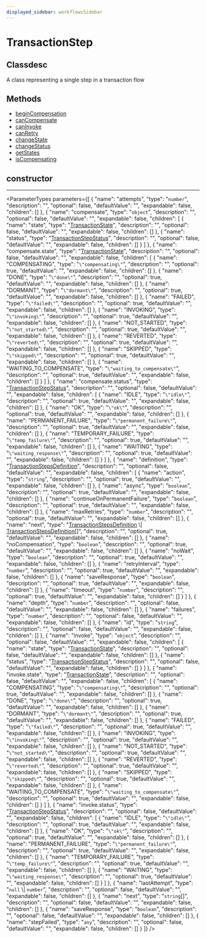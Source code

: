 ```yaml
---
displayed_sidebar: workflowsSidebar
---
```



# TransactionStep

## Classdesc

A class representing a single step in a transaction flow

## Methods

- [beginCompensation](../../TransactionStep/methods/workflows.TransactionStep.beginCompensation.mdx)
- [canCompensate](../../TransactionStep/methods/workflows.TransactionStep.canCompensate.mdx)
- [canInvoke](../../TransactionStep/methods/workflows.TransactionStep.canInvoke.mdx)
- [canRetry](../../TransactionStep/methods/workflows.TransactionStep.canRetry.mdx)
- [changeState](../../TransactionStep/methods/workflows.TransactionStep.changeState.mdx)
- [changeStatus](../../TransactionStep/methods/workflows.TransactionStep.changeStatus.mdx)
- [getStates](../../TransactionStep/methods/workflows.TransactionStep.getStates.mdx)
- [isCompensating](../../TransactionStep/methods/workflows.TransactionStep.isCompensating.mdx)

## constructor

___

<ParameterTypes parameters={[
  {
    "name": "attempts",
    "type": "`number`",
    "description": "",
    "optional": false,
    "defaultValue": "",
    "expandable": false,
    "children": []
  },
  {
    "name": "compensate",
    "type": "`object`",
    "description": "",
    "optional": false,
    "defaultValue": "",
    "expandable": false,
    "children": [
      {
        "name": "state",
        "type": "[TransactionState](../enums/workflows.TransactionState.mdx)",
        "description": "",
        "optional": false,
        "defaultValue": "",
        "expandable": false,
        "children": []
      },
      {
        "name": "status",
        "type": "[TransactionStepStatus](../enums/workflows.TransactionStepStatus.mdx)",
        "description": "",
        "optional": false,
        "defaultValue": "",
        "expandable": false,
        "children": []
      }
    ]
  },
  {
    "name": "compensate.state",
    "type": "[TransactionState](../enums/workflows.TransactionState.mdx)",
    "description": "",
    "optional": false,
    "defaultValue": "",
    "expandable": false,
    "children": [
      {
        "name": "COMPENSATING",
        "type": "`\"compensating\"`",
        "description": "",
        "optional": true,
        "defaultValue": "",
        "expandable": false,
        "children": []
      },
      {
        "name": "DONE",
        "type": "`\"done\"`",
        "description": "",
        "optional": true,
        "defaultValue": "",
        "expandable": false,
        "children": []
      },
      {
        "name": "DORMANT",
        "type": "`\"dormant\"`",
        "description": "",
        "optional": true,
        "defaultValue": "",
        "expandable": false,
        "children": []
      },
      {
        "name": "FAILED",
        "type": "`\"failed\"`",
        "description": "",
        "optional": true,
        "defaultValue": "",
        "expandable": false,
        "children": []
      },
      {
        "name": "INVOKING",
        "type": "`\"invoking\"`",
        "description": "",
        "optional": true,
        "defaultValue": "",
        "expandable": false,
        "children": []
      },
      {
        "name": "NOT_STARTED",
        "type": "`\"not_started\"`",
        "description": "",
        "optional": true,
        "defaultValue": "",
        "expandable": false,
        "children": []
      },
      {
        "name": "REVERTED",
        "type": "`\"reverted\"`",
        "description": "",
        "optional": true,
        "defaultValue": "",
        "expandable": false,
        "children": []
      },
      {
        "name": "SKIPPED",
        "type": "`\"skipped\"`",
        "description": "",
        "optional": true,
        "defaultValue": "",
        "expandable": false,
        "children": []
      },
      {
        "name": "WAITING_TO_COMPENSATE",
        "type": "`\"waiting_to_compensate\"`",
        "description": "",
        "optional": true,
        "defaultValue": "",
        "expandable": false,
        "children": []
      }
    ]
  },
  {
    "name": "compensate.status",
    "type": "[TransactionStepStatus](../enums/workflows.TransactionStepStatus.mdx)",
    "description": "",
    "optional": false,
    "defaultValue": "",
    "expandable": false,
    "children": [
      {
        "name": "IDLE",
        "type": "`\"idle\"`",
        "description": "",
        "optional": true,
        "defaultValue": "",
        "expandable": false,
        "children": []
      },
      {
        "name": "OK",
        "type": "`\"ok\"`",
        "description": "",
        "optional": true,
        "defaultValue": "",
        "expandable": false,
        "children": []
      },
      {
        "name": "PERMANENT_FAILURE",
        "type": "`\"permanent_failure\"`",
        "description": "",
        "optional": true,
        "defaultValue": "",
        "expandable": false,
        "children": []
      },
      {
        "name": "TEMPORARY_FAILURE",
        "type": "`\"temp_failure\"`",
        "description": "",
        "optional": true,
        "defaultValue": "",
        "expandable": false,
        "children": []
      },
      {
        "name": "WAITING",
        "type": "`\"waiting_response\"`",
        "description": "",
        "optional": true,
        "defaultValue": "",
        "expandable": false,
        "children": []
      }
    ]
  },
  {
    "name": "definition",
    "type": "[TransactionStepsDefinition](../types/workflows.TransactionStepsDefinition.mdx)",
    "description": "",
    "optional": false,
    "defaultValue": "",
    "expandable": false,
    "children": [
      {
        "name": "action",
        "type": "`string`",
        "description": "",
        "optional": true,
        "defaultValue": "",
        "expandable": false,
        "children": []
      },
      {
        "name": "async",
        "type": "`boolean`",
        "description": "",
        "optional": true,
        "defaultValue": "",
        "expandable": false,
        "children": []
      },
      {
        "name": "continueOnPermanentFailure",
        "type": "`boolean`",
        "description": "",
        "optional": true,
        "defaultValue": "",
        "expandable": false,
        "children": []
      },
      {
        "name": "maxRetries",
        "type": "`number`",
        "description": "",
        "optional": true,
        "defaultValue": "",
        "expandable": false,
        "children": []
      },
      {
        "name": "next",
        "type": "[TransactionStepsDefinition](../types/workflows.TransactionStepsDefinition.mdx) \\| [TransactionStepsDefinition](../types/workflows.TransactionStepsDefinition.mdx)[]",
        "description": "",
        "optional": true,
        "defaultValue": "",
        "expandable": false,
        "children": []
      },
      {
        "name": "noCompensation",
        "type": "`boolean`",
        "description": "",
        "optional": true,
        "defaultValue": "",
        "expandable": false,
        "children": []
      },
      {
        "name": "noWait",
        "type": "`boolean`",
        "description": "",
        "optional": true,
        "defaultValue": "",
        "expandable": false,
        "children": []
      },
      {
        "name": "retryInterval",
        "type": "`number`",
        "description": "",
        "optional": true,
        "defaultValue": "",
        "expandable": false,
        "children": []
      },
      {
        "name": "saveResponse",
        "type": "`boolean`",
        "description": "",
        "optional": true,
        "defaultValue": "",
        "expandable": false,
        "children": []
      },
      {
        "name": "timeout",
        "type": "`number`",
        "description": "",
        "optional": true,
        "defaultValue": "",
        "expandable": false,
        "children": []
      }
    ]
  },
  {
    "name": "depth",
    "type": "`number`",
    "description": "",
    "optional": false,
    "defaultValue": "",
    "expandable": false,
    "children": []
  },
  {
    "name": "failures",
    "type": "`number`",
    "description": "",
    "optional": false,
    "defaultValue": "",
    "expandable": false,
    "children": []
  },
  {
    "name": "id",
    "type": "`string`",
    "description": "",
    "optional": false,
    "defaultValue": "",
    "expandable": false,
    "children": []
  },
  {
    "name": "invoke",
    "type": "`object`",
    "description": "",
    "optional": false,
    "defaultValue": "",
    "expandable": false,
    "children": [
      {
        "name": "state",
        "type": "[TransactionState](../enums/workflows.TransactionState.mdx)",
        "description": "",
        "optional": false,
        "defaultValue": "",
        "expandable": false,
        "children": []
      },
      {
        "name": "status",
        "type": "[TransactionStepStatus](../enums/workflows.TransactionStepStatus.mdx)",
        "description": "",
        "optional": false,
        "defaultValue": "",
        "expandable": false,
        "children": []
      }
    ]
  },
  {
    "name": "invoke.state",
    "type": "[TransactionState](../enums/workflows.TransactionState.mdx)",
    "description": "",
    "optional": false,
    "defaultValue": "",
    "expandable": false,
    "children": [
      {
        "name": "COMPENSATING",
        "type": "`\"compensating\"`",
        "description": "",
        "optional": true,
        "defaultValue": "",
        "expandable": false,
        "children": []
      },
      {
        "name": "DONE",
        "type": "`\"done\"`",
        "description": "",
        "optional": true,
        "defaultValue": "",
        "expandable": false,
        "children": []
      },
      {
        "name": "DORMANT",
        "type": "`\"dormant\"`",
        "description": "",
        "optional": true,
        "defaultValue": "",
        "expandable": false,
        "children": []
      },
      {
        "name": "FAILED",
        "type": "`\"failed\"`",
        "description": "",
        "optional": true,
        "defaultValue": "",
        "expandable": false,
        "children": []
      },
      {
        "name": "INVOKING",
        "type": "`\"invoking\"`",
        "description": "",
        "optional": true,
        "defaultValue": "",
        "expandable": false,
        "children": []
      },
      {
        "name": "NOT_STARTED",
        "type": "`\"not_started\"`",
        "description": "",
        "optional": true,
        "defaultValue": "",
        "expandable": false,
        "children": []
      },
      {
        "name": "REVERTED",
        "type": "`\"reverted\"`",
        "description": "",
        "optional": true,
        "defaultValue": "",
        "expandable": false,
        "children": []
      },
      {
        "name": "SKIPPED",
        "type": "`\"skipped\"`",
        "description": "",
        "optional": true,
        "defaultValue": "",
        "expandable": false,
        "children": []
      },
      {
        "name": "WAITING_TO_COMPENSATE",
        "type": "`\"waiting_to_compensate\"`",
        "description": "",
        "optional": true,
        "defaultValue": "",
        "expandable": false,
        "children": []
      }
    ]
  },
  {
    "name": "invoke.status",
    "type": "[TransactionStepStatus](../enums/workflows.TransactionStepStatus.mdx)",
    "description": "",
    "optional": false,
    "defaultValue": "",
    "expandable": false,
    "children": [
      {
        "name": "IDLE",
        "type": "`\"idle\"`",
        "description": "",
        "optional": true,
        "defaultValue": "",
        "expandable": false,
        "children": []
      },
      {
        "name": "OK",
        "type": "`\"ok\"`",
        "description": "",
        "optional": true,
        "defaultValue": "",
        "expandable": false,
        "children": []
      },
      {
        "name": "PERMANENT_FAILURE",
        "type": "`\"permanent_failure\"`",
        "description": "",
        "optional": true,
        "defaultValue": "",
        "expandable": false,
        "children": []
      },
      {
        "name": "TEMPORARY_FAILURE",
        "type": "`\"temp_failure\"`",
        "description": "",
        "optional": true,
        "defaultValue": "",
        "expandable": false,
        "children": []
      },
      {
        "name": "WAITING",
        "type": "`\"waiting_response\"`",
        "description": "",
        "optional": true,
        "defaultValue": "",
        "expandable": false,
        "children": []
      }
    ]
  },
  {
    "name": "lastAttempt",
    "type": "`null` \\| `number`",
    "description": "",
    "optional": false,
    "defaultValue": "",
    "expandable": false,
    "children": []
  },
  {
    "name": "next",
    "type": "`string`[]",
    "description": "",
    "optional": false,
    "defaultValue": "",
    "expandable": false,
    "children": []
  },
  {
    "name": "saveResponse",
    "type": "`boolean`",
    "description": "",
    "optional": false,
    "defaultValue": "",
    "expandable": false,
    "children": []
  },
  {
    "name": "stepFailed",
    "type": "`any`",
    "description": "",
    "optional": false,
    "defaultValue": "",
    "expandable": false,
    "children": []
  }
]} />
